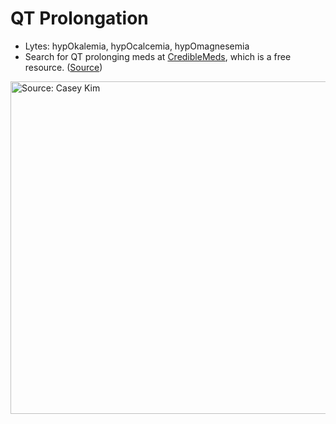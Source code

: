 # QT Prolongation

-   Lytes: hypOkalemia, hypOcalcemia, hypOmagnesemia
-   Search for QT prolonging meds at [CredibleMeds](https://www.crediblemeds.org/), which is a free resource. ([Source](https://twitter.com/caseyjkim/status/1551931769640960000?s=12&t=2Hx3vUUpTD5Vah-sEE46IQ))

[![Source: Casey Kim](images/paste-2135D159.png){width="532"}](https://twitter.com/caseyjkim/status/1551931769640960000?s=12&t=2Hx3vUUpTD5Vah-sEE46IQ)
